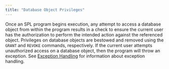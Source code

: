 ```yaml
---
title: "Database Object Privileges"
---
```


<div id="database_object_privileges" class="registered_link"></div>

Once an SPL program begins execution, any attempt to access a database object from within the program results in a check to ensure the current user has the authorization to perform the intended action against the referenced object. Privileges on database objects are bestowed and removed using the `GRANT` and `REVOKE` commands, respectively. If the current user attempts unauthorized access on a database object, then the program will throw an exception. See [Exception Handling](../../05_control_structures/07_exception_handling/#exception_handling) for information about exception handling.
